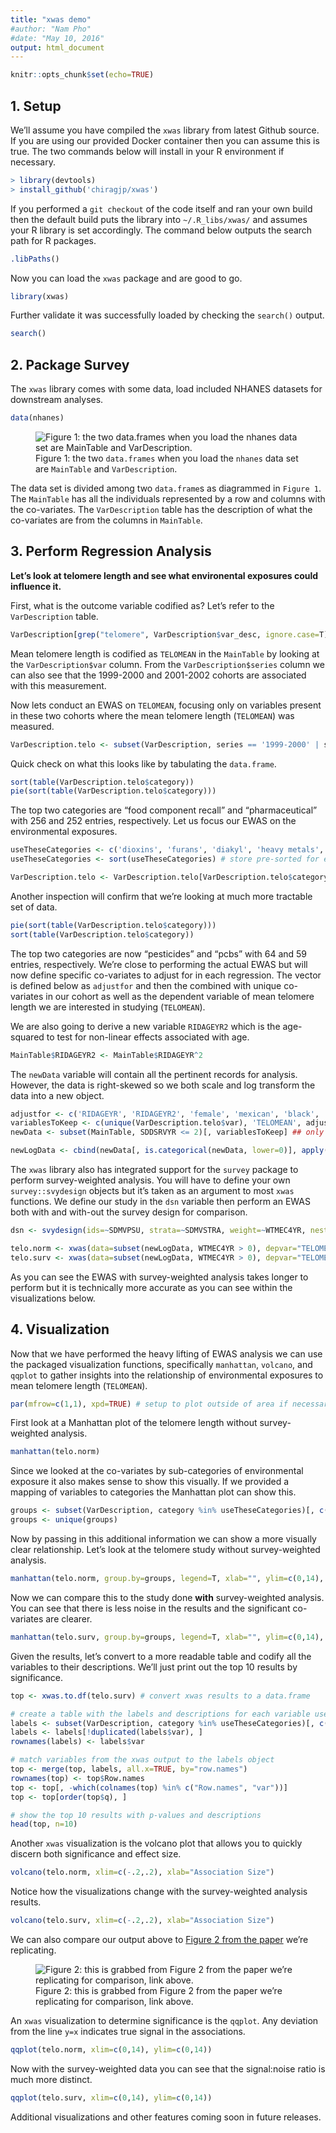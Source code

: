 ```yaml
---
title: "xwas demo"
#author: "Nam Pho"
#date: "May 10, 2016"
output: html_document
---
```


```r
knitr::opts_chunk$set(echo=TRUE)
```

## 1. Setup

We'll assume you have compiled the `xwas` library from latest Github source. If you are using our provided Docker container then you can assume this is true. The two commands below will install in your R environment if necessary.

```r
> library(devtools)
> install_github('chiragjp/xwas')
```

If you performed a `git checkout` of the code itself and ran your own build then the default build puts the library into `~/.R_libs/xwas/` and assumes your R library is set accordingly. The command below outputs the search path for R packages.

```r
.libPaths()
```

Now you can load the `xwas` package and are good to go.

```r
library(xwas)
```

Further validate it was successfully loaded by checking the `search()` output.

```r
search()
```

## 2. Package Survey

The `xwas` library comes with some data, load included NHANES datasets for downstream analyses.

```r
data(nhanes)
```

![Figure 1: the two `data.frames` when you load the `nhanes` data set are `MainTable` and `VarDescription`.](nhanes.png)

The data set is divided among two `data.frame`s as diagrammed in `Figure 1`. The `MainTable` has all the individuals represented by a row and columns with the co-variates. The `VarDescription` table has the description of what the co-variates are from the columns in `MainTable`.

## 3. Perform Regression Analysis

**Let's look at telomere length and see what environental exposures could influence it.**

First, what is the outcome variable codified as? Let's refer to the `VarDescription` table.

```r
VarDescription[grep("telomere", VarDescription$var_desc, ignore.case=T), ]
```

Mean telomere length is codified as `TELOMEAN` in the `MainTable` by looking at the `VarDescription$var` column. From the `VarDescription$series` column we can also see that the 1999-2000 and 2001-2002 cohorts are associated with this measurement.

Now lets conduct an EWAS on `TELOMEAN`, focusing only on variables present in these two cohorts where the mean telomere length (`TELOMEAN`) was measured.

```r
VarDescription.telo <- subset(VarDescription, series == '1999-2000' | series == '2001-2002')
```

Quick check on what this looks like by tabulating the `data.frame`. 

```r
sort(table(VarDescription.telo$category))
pie(sort(table(VarDescription.telo$category)))
```

The top two categories are "food component recall" and "pharmaceutical" with 256 and 252 entries, respectively. Let us focus our EWAS on the environmental exposures.

```r
useTheseCategories <- c('dioxins', 'furans', 'diakyl', 'heavy metals', 'hormone', 'hydrocarbons', 'pcbs', 'pesticides', 'physical fitness', 'phytoestrogens', 'polyflourochemicals', 'smoking behavior', 'smoking family', 'volatile compounds')
useTheseCategories <- sort(useTheseCategories) # store pre-sorted for easier processing

VarDescription.telo <- VarDescription.telo[VarDescription.telo$category %in% useTheseCategories, ]
```

Another inspection will confirm that we're looking at much more tractable set of data.

```r
pie(sort(table(VarDescription.telo$category)))
sort(table(VarDescription.telo$category))
```

The top two categories are now "pesticides" and "pcbs" with 64 and 59 entries, respectively. We're close to performing the actual EWAS but will now define specific co-variates to adjust for in each regression. The vector is defined below as `adjustfor` and then the combined with unique co-variates in our cohort as well as the dependent variable of mean telomere length we are interested in studying (`TELOMEAN`). 

We are also going to derive a new variable `RIDAGEYR2` which is the age-squared to test for non-linear effects associated with age.

```r
MainTable$RIDAGEYR2 <- MainTable$RIDAGEYR^2
```

The `newData` variable will contain all the pertinent records for analysis. However, the data is right-skewed so we both scale and log transform the data into a new object.

```r
adjustfor <- c('RIDAGEYR', 'RIDAGEYR2', 'female', 'mexican', 'black', 'other_eth', 'other_hispanic', 'INDFMPIR')
variablesToKeep <- c(unique(VarDescription.telo$var), 'TELOMEAN', adjustfor, 'SDMVPSU', 'SDMVSTRA', 'WTMEC2YR', 'WTMEC4YR')
newData <- subset(MainTable, SDDSRVYR <= 2)[, variablesToKeep] ## only keep those that are 

newLogData <- cbind(newData[, is.categorical(newData, lower=0)], apply(newData[, !is.categorical(newData, lower=0)], 2, function(x) { scale(log(x+1e-10)) })) # log transform the data
```

The `xwas` library also has integrated support for the `survey` package to perform survey-weighted analysis. You will have to define your own `survey::svydesign` objects but it's taken as an argument to most `xwas` functions. We define our study in the `dsn` variable then perform an EWAS both with and with-out the survey design for comparison.

```r
dsn <- svydesign(ids=~SDMVPSU, strata=~SDMVSTRA, weight=~WTMEC4YR, nest=T, data=subset(newLogData, WTMEC4YR > 0)) # create the design object

telo.norm <- xwas(data=subset(newLogData, WTMEC4YR > 0), depvar="TELOMEAN", adjvars=adjustfor, verbose=F) # ewas WITHOUT survey design
telo.surv <- xwas(data=subset(newLogData, WTMEC4YR > 0), depvar="TELOMEAN", adjvars=adjustfor, design=dsn, verbose=F) # ewas WITH survey design
```

As you can see the EWAS with survey-weighted analysis takes longer to perform but it is technically more accurate as you can see within the visualizations below.

## 4. Visualization

Now that we have performed the heavy lifting of EWAS analysis we can use the packaged visualization functions, specifically `manhattan`, `volcano`, and `qqplot` to gather insights into the relationship of environmental exposures to mean telomere length (`TELOMEAN`).

```r
par(mfrow=c(1,1), xpd=TRUE) # setup to plot outside of area if necessary
```

First look at a Manhattan plot of the telomere length without survey-weighted analysis.

```r
manhattan(telo.norm)
```

Since we looked at the co-variates by sub-categories of environmental exposure it also makes sense to show this visually. If we provided a mapping of variables to categories the Manhattan plot can show this.

```r
groups <- subset(VarDescription, category %in% useTheseCategories)[, c("category", "var")]
groups <- unique(groups)
```

Now by passing in this additional information we can show a more visually clear relationship. Let's look at the telomere study without survey-weighted analysis.

```r
manhattan(telo.norm, group.by=groups, legend=T, xlab="", ylim=c(0,14), nlabels=5)
```

Now we can compare this to the study done **with** survey-weighted analysis. You can see that there is less noise in the results and the significant co-variates are clearer.

```r
manhattan(telo.surv, group.by=groups, legend=T, xlab="", ylim=c(0,14), nlabels=5)
```

Given the results, let's convert to a more readable table and codify all the variables to their descriptions. We'll just print out the top 10 results by significance.

```r
top <- xwas.to.df(telo.surv) # convert xwas results to a data.frame

# create a table with the labels and descriptions for each variable used
labels <- subset(VarDescription, category %in% useTheseCategories)[, c("var", "var_desc", "category")]
labels <- labels[!duplicated(labels$var), ]
rownames(labels) <- labels$var

# match variables from the xwas output to the labels object
top <- merge(top, labels, all.x=TRUE, by="row.names")
rownames(top) <- top$Row.names
top <- top[, -which(colnames(top) %in% c("Row.names", "var"))]
top <- top[order(top$q), ]

# show the top 10 results with p-values and descriptions
head(top, n=10)
```

Another `xwas` visualization is the volcano plot that allows you to quickly discern both significance and effect size.

```r
volcano(telo.norm, xlim=c(-.2,.2), xlab="Association Size")
```

Notice how the visualizations change with the survey-weighted analysis results.

```r
volcano(telo.surv, xlim=c(-.2,.2), xlab="Association Size")
```

We can also compare our output above to [Figure 2 from the paper](http://ije.oxfordjournals.org/content/early/2016/04/07/ije.dyw043/F2.expansion.html) we're replicating.

![Figure 2: this is grabbed from Figure 2 from the paper we're replicating for comparison, link above.](chirag-f2.gif)

An `xwas` visualization to determine significance is the `qqplot`. Any deviation from the line `y=x` indicates true signal in the associations. 

```r
qqplot(telo.norm, xlim=c(0,14), ylim=c(0,14))
```

Now with the survey-weighted data you can see that the signal:noise ratio is much more distinct.

```r
qqplot(telo.surv, xlim=c(0,14), ylim=c(0,14))
```

Additional visualizations and other features coming soon in future releases.